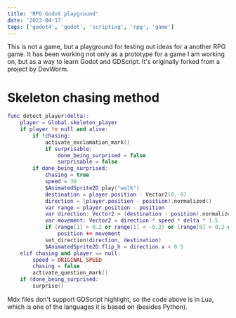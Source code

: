 ```yaml
---
title: 'RPG Godot playground'
date: '2023-04-17'
tags: ['godot4', 'godot', 'scripting', 'rpg', 'game']
---
```


This is not a game, but a playground for testing out ideas for a another RPG game.
It has been working not only as a prototype for a game I am working on, but as
a way to learn Godot and GDScript.
It's originally forked from a project by DevWorm.

<CustomImage src="https://raw.githubusercontent.com/Relderf/Relderf-PostsDB/main/images/rpg.png" alt="RPG Skeleton chase" />

# Skeleton chasing method

```lua
func detect_player(delta):
	player = Global.skeleton_player
	if player != null and alive:
		if !chasing:
			activate_exclamation_mark()
			if surprisable:
				done_being_surprised = false
				surprisable = false
		if done_being_surprised:	
			chasing = true
			speed = 30
			$AnimatedSprite2D.play("walk")
			destination = player.position - Vector2(0,-9)
			direction = (player.position - position).normalized()
			var range = player.position - position
			var direction: Vector2 = (destination - position).normalized()
			var movement: Vector2 = direction * speed * delta * 1.5
			if (range[1] > 0.2 or range[1] < -0.2) or (range[0] > 0.2 or range[0] < -0.2):
				position += movement
			set_direction(direction, destination)
			$AnimatedSprite2D.flip_h = direction.x < 0.5
	elif chasing and player == null:
		speed = ORIGINAL_SPEED
		chasing = false
		activate_question_mark()
	if !done_being_surprised:
		surprise()
```

Mdx files don't support GDScript highlight, so the code above is in Lua, which is one of the languages
it is based on (besides Python).